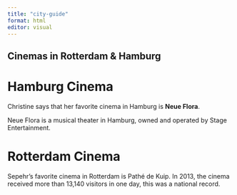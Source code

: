 ```yaml
---
title: "city-guide"
format: html
editor: visual
---
```


## Cinemas in Rotterdam & Hamburg

# Hamburg Cinema

Christine says that her favorite cinema in Hamburg is **Neue Flora**.

Neue Flora is a musical theater in Hamburg, owned and operated by Stage Entertainment.

# Rotterdam Cinema

Sepehr's favorite cinema in Rotterdam is Pathé de Kuip. In 2013, the cinema received more than 13,140 visitors in one day, this was a national record.
